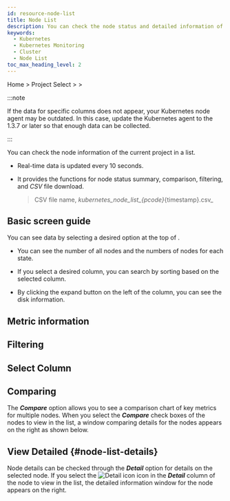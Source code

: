 ```yaml
---
id: resource-node-list
title: Node List
description: You can check the node status and detailed information of the current project.
keywords:
  - Kubernetes
  - Kubernetes Monitoring
  - Cluster
  - Node List
toc_max_heading_level: 2
---
```


Home &gt; Project Select &gt; <Cmdname sid="side_node" className="uitext" /> &gt; <Cmdname sid="node_list" className="uitext" />

:::note

If the data for specific columns does not appear, your Kubernetes node agent may be outdated. In this case, update the Kubernetes agent to the 1.3.7 or later so that enough data can be collected. 

:::

You can check the node information of the current project in a list.

- Real-time data is updated every 10 seconds.

- It provides the functions for node status summary, comparison, filtering, and _CSV_ file download.
  > CSV file name, _kubernetes\_node\_list\_\{pcode}_\{timestamp}.csv_

## Basic screen guide

<ImgLang img='k8s-resource-node-list-m.png' desc='Node list basic screen' />

You can see data by selecting a desired option at the top of <Cmdname sid="node_list" className="uitext" />.

- You can see the number of all nodes and the numbers of nodes for each state.

- If you select a desired column, you can search by sorting <Cmdname sid="node_list" className="uitext" /> based on the selected column.

- By clicking the expand button on the left of the <Cmdname sid="node_list" className="uitext" /> column, you can see the disk information.

## Metric information


<K8slistmetric />

## Filtering


<K8slistfilter />

## Select Column


<K8slistcl />

## Comparing

The **_Compare_** option allows you to see a comparison chart of key metrics for multiple nodes. When you select the **_Compare_** check boxes of the nodes to view in the list, a window comparing details for the nodes appears on the right as shown below. 

<ImgLang img='k8s-resource-node-list-compare.png' desc='Compare' />

## View Detailed {#node-list-details}

Node details can be checked through the **_Detail_** option for details on the selected node. If you select the ![Detail icon](/img/ico-detail-view.svg) icon in the **_Detail_** column of the node to view in the list, the detailed information window for the node appears on the right. 


<K8snodedt />
